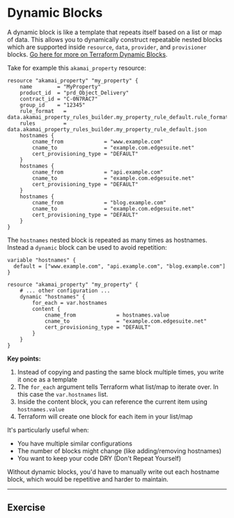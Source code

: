 # Dynamic Blocks

A dynamic block is like a template that repeats itself based on a list or map of data. This allows you to dynamically construct repeatable nested blocks which are supported inside `resource`, `data`, `provider`, and `provisioner` blocks. [Go here for more on Terraform Dynamic Blocks](https://developer.hashicorp.com/terraform/language/expressions/dynamic-blocks).

Take for example this `akamai_property` resource:
```hcl filename="main.tf" copy {8,13,18}
resource "akamai_property" "my_property" {
    name    	= "MyProperty"
    product_id  = "prd_Object_Delivery"
    contract_id = "C-0N7RAC7"
    group_id    = "12345"
    rule_format   = data.akamai_property_rules_builder.my_property_rule_default.rule_format
    rules         = data.akamai_property_rules_builder.my_property_rule_default.json
    hostnames {
        cname_from             = "www.example.com"
        cname_to               = "example.com.edgesuite.net"
        cert_provisioning_type = "DEFAULT"
    }
    hostnames {
        cname_from             = "api.example.com"
        cname_to               = "example.com.edgesuite.net"
        cert_provisioning_type = "DEFAULT"
    }
    hostnames {
        cname_from             = "blog.example.com"
        cname_to               = "example.com.edgesuite.net"
        cert_provisioning_type = "DEFAULT"
    }
}
```

The `hostnames` nested block is repeated as many times as hostnames. Instead a `dynamic` block can be used to avoid repetition:

```hcl filename="main.tf" copy {7,8,9}
variable "hostnames" {
  default = ["www.example.com", "api.example.com", "blog.example.com"]
}

resource "akamai_property" "my_property" {
    # ... other configuration ...
    dynamic "hostnames" {
        for_each = var.hostnames
        content {
            cname_from             = hostnames.value
            cname_to               = "example.com.edgesuite.net"
            cert_provisioning_type = "DEFAULT"
        }
    }
}
```
**Key points:**

1. Instead of copying and pasting the same block multiple times, you write it once as a template
2. The `for_each` argument tells Terraform what list/map to iterate over. In this case the `var.hostnames` list.
3. Inside the content block, you can reference the current item using `hostnames.value`
4. Terraform will create one block for each item in your list/map

It's particularly useful when:

- You have multiple similar configurations
- The number of blocks might change (like adding/removing hostnames)
- You want to keep your code DRY (Don't Repeat Yourself)

Without dynamic blocks, you'd have to manually write out each hostname block, which would be repetitive and harder to maintain.

---

## Exercise


<ExerciseDynamic />